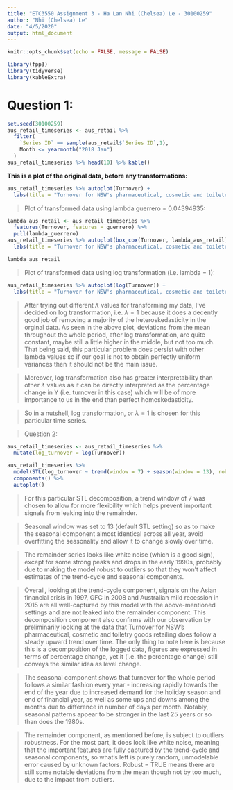 ---
title: "ETC3550 Assignment 3 - Ha Lan Nhi (Chelsea) Le - 30100259"
author: "Nhi (Chelsea) Le"
date: "4/5/2020"
output: html_document
---

```{r setup, include=FALSE}
knitr::opts_chunk$set(echo = FALSE, message = FALSE)
```

```{r, echo = FALSE}
library(fpp3)
library(tidyverse)
library(kableExtra)
```

# Question 1: 

```{r}
set.seed(30100259)
aus_retail_timeseries <- aus_retail %>%
  filter(
    `Series ID` == sample(aus_retail$`Series ID`,1),
    Month <= yearmonth("2018 Jan")
  )
aus_retail_timeseries %>% head(10) %>% kable()
```


**This is a plot of the original data, before any transformations:** 

```{r}
aus_retail_timeseries %>% autoplot(Turnover) + 
  labs(title = "Turnover for NSW's pharmaceutical, cosmetic and toiletry goods retailing", subtitle = "Orginal data")
```

> Plot of transformed data using lambda guerrero = 0.04394935: 

```{r}
lambda_aus_retail <- aus_retail_timeseries %>% 
  features(Turnover, features = guerrero) %>% 
  pull(lambda_guerrero) 
aus_retail_timeseries %>% autoplot(box_cox(Turnover, lambda_aus_retail)) + 
  labs(title = "Turnover for NSW's pharmaceutical, cosmetic and toiletry goods retailing", subtitle = "With guerrero lambda = 0.04394935")
```

```{r}
lambda_aus_retail
```

> Plot of transformed data using log transformation (i.e. lambda = 1): 

```{r}
aus_retail_timeseries %>% autoplot(log(Turnover)) + 
  labs(title = "Turnover for NSW's pharmaceutical, cosmetic and toiletry goods retailing", subtitle = "Log of original data, i.e. lambda = 1")
```

> After trying out different $\lambda$ values for transforming my data, I've decided on log transformation, i.e. $\lambda = 1$ because it does a decently good job of removing a majority of the heteroskedasticity in the orginal data. As seen in the above plot, deviations from the mean throughout the whole period, after log transformation, are quite constant, maybe still a little higher in the middle, but not too much. That being said, this particular problem does persist with other lambda values so if our goal is not to obtain perfectly uniform variances then it should not be the main issue. 

> Moreover, log transformation also has greater interpretability than other $\lambda$ values as it can be directly interpreted as the percentage change in Y (i.e. turnover in this case) which will be of more importance to us in the end than perfect homoskedasticity. 

> So in a nutshell, log transformation, or  $\lambda = 1$ is chosen for this particular time series. 

> Question 2: 

```{r}
aus_retail_timeseries <- aus_retail_timeseries %>%
  mutate(log_turnover = log(Turnover))

aus_retail_timeseries %>% 
  model(STL(log_turnover ~ trend(window = 7) + season(window = 13), robust = TRUE)) %>% 
  components() %>% 
  autoplot()
```
> For this particular STL decomposition, a trend window of 7 was chosen to allow for more flexibility which helps prevent important signals from leaking into the remainder. 

> Seasonal window was set to 13 (default STL setting) so as to make the seasonal component almost identical across all year, avoid overfitting the seasonality and allow it to change slowly over time.  

> The remainder series looks like white noise (which is a good sign), except for some strong peaks and drops in the early 1990s, probably due to making the model robust to outliers so that they won't affect estimates of the trend-cycle and seasonal components. 

> Overall, looking at the trend-cycle component, signals on the Asian financial crisis in 1997, GFC in 2008 and Australian mild recession in 2015 are all well-captured by this model with the above-mentioned settings and are not leaked into the remainder component. This decomposition component also confirms with our observation by preliminarily looking at the data that Turnover for NSW's pharmaceutical, cosmetic and toiletry goods retailing does follow a steady upward trend over time. The only thing to note here is because this is a decomposition of the logged data, figures are expressed in terms of percentage change, yet it (i.e. the percentage change) still conveys the similar idea as level change. 

> The seasonal component shows that turnover for the whole period follows a similar fashion every year - increasing rapidly towards the end of the year due to increased demand for the holiday season and end of financial year, as well as some ups and downs among the months due to difference in number of days per month. Notably, seasonal patterns appear to be stronger in the last 25 years or so than does the 1980s. 

> The remainder component, as mentioned before, is subject to outliers robustness. For the most part, it does look like white noise, meaning that the important features are fully captured by the trend-cycle and seasonal components, so what's left is purely random, unmodelable error caused by unknown factors. Robust = TRUE means there are still some notable deviations from the mean though not by too much, due to the impact from outliers. 

